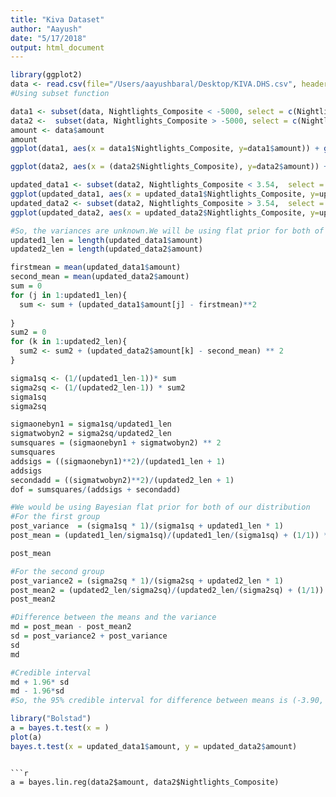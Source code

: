 ```yaml
---
title: "Kiva Dataset"
author: "Aayush"
date: "5/17/2018"
output: html_document
---
```




```r
library(ggplot2)
data <- read.csv(file="/Users/aayushbaral/Desktop/KIVA.DHS.csv", header=TRUE, sep=",")
#Using subset function

data1 <- subset(data, Nightlights_Composite < -5000, select = c(Nightlights_Composite, amount))
data2 <-  subset(data, Nightlights_Composite > -5000, select = c(Nightlights_Composite, amount))
amount <- data$amount
amount
ggplot(data1, aes(x = data1$Nightlights_Composite, y=data1$amount)) + geom_point()

ggplot(data2, aes(x = (data2$Nightlights_Composite), y=data2$amount)) + geom_point() + geom_smooth() + labs(x = "Night Light Composites", y = "Loan amount lended")

```

```r

updated_data1 <- subset(data2, Nightlights_Composite < 3.54,  select = c(Nightlights_Composite, amount))
ggplot(updated_data1, aes(x = updated_data1$Nightlights_Composite, y=updated_data1$amount)) + geom_point()
updated_data2 <- subset(data2, Nightlights_Composite > 3.54,  select = c(Nightlights_Composite, amount))
ggplot(updated_data2, aes(x = updated_data2$Nightlights_Composite, y=updated_data2$amount)) + geom_point()

```

```r
#So, the variances are unknown.We will be using flat prior for both of our distributions
updated1_len = length(updated_data1$amount)
updated2_len = length(updated_data2$amount)

firstmean = mean(updated_data1$amount)
second_mean = mean(updated_data2$amount)
sum = 0
for (j in 1:updated1_len){
  sum <- sum + (updated_data1$amount[j] - firstmean)**2
  
}
sum2 = 0
for (k in 1:updated2_len){
  sum2 <- sum2 + (updated_data2$amount[k] - second_mean) ** 2
}

sigma1sq <- (1/(updated1_len-1))* sum
sigma2sq <- (1/(updated2_len-1)) * sum2
sigma1sq
sigma2sq

```

```r
sigmaonebyn1 = sigma1sq/updated1_len
sigmatwobyn2 = sigma2sq/updated2_len
sumsquares = (sigmaonebyn1 + sigmatwobyn2) ** 2
sumsquares
addsigs = ((sigmaonebyn1)**2)/(updated1_len + 1) 
addsigs
secondadd = ((sigmatwobyn2)**2)/(updated2_len + 1)
dof = sumsquares/(addsigs + secondadd)
```

```r
#We would be using Bayesian flat prior for both of our distribution
#For the first group
post_variance  = (sigma1sq * 1)/(sigma1sq + updated1_len * 1)
post_mean = (updated1_len/sigma1sq)/(updated1_len/(sigma1sq) + (1/1)) * firstmean

post_mean
```

```r
#For the second group
post_variance2 = (sigma2sq * 1)/(sigma2sq + updated2_len * 1)
post_mean2 = (updated2_len/sigma2sq)/(updated2_len/(sigma2sq) + (1/1)) * second_mean
post_mean2
```

```r
#Difference between the means and the variance
md = post_mean - post_mean2
sd = post_variance2 + post_variance
sd
md 

```

```r
#Credible interval
md + 1.96* sd
md - 1.96*sd
#So, the 95% credible interval for difference between means is (-3.90, 3.93)
```


```r
library("Bolstad")
a = bayes.t.test(x = ) 
plot(a)
bayes.t.test(x = updated_data1$amount, y = updated_data2$amount)

```




```

```r
a = bayes.lin.reg(data2$amount, data2$Nightlights_Composite)

```
